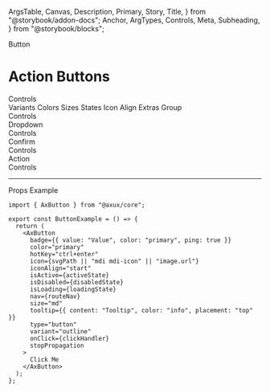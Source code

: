   ArgsTable,
  Canvas,
  Description,
  Primary,
  Story,
  Title,
} from "@storybook/addon-docs";
  Anchor,
  ArgTypes,
  Controls,
  Meta,
  Subheading,
} from "@storybook/blocks";

<Meta of={ButtonStories} />

<Anchor storyId="button">
  <div className="invisible h-0 overflow-hidden">
    <Subheading>Button</Subheading>
  </div>
</Anchor>

# Action Buttons

<Description of={AxButton} />

<Primary />

<AxCollapsable>
  <div>Controls</div>
  <Controls of={ButtonStories.Basic} />
</AxCollapsable>

<Anchor storyId="variants">
  <Subheading>Variants</Subheading>
</Anchor>
<Canvas withToolbar of={ButtonStories.Variants} />

<Anchor storyId="colors">
  <Subheading>Colors</Subheading>
</Anchor>
<Canvas withToolbar of={ButtonStories.Colors} />

<Anchor storyId="sizes">
  <Subheading>Sizes</Subheading>
</Anchor>
<Canvas withToolbar of={ButtonStories.Sizes} />

<Anchor storyId="states">
  <Subheading>States</Subheading>
</Anchor>
<Canvas withToolbar of={ButtonStories.States} />

<Anchor storyId="icons">
  <Subheading>Icon Align</Subheading>
</Anchor>
<Canvas withToolbar of={ButtonStories.Icons} />

<Anchor storyId="extras">
  <Subheading>Extras</Subheading>
</Anchor>
<Canvas withToolbar of={ButtonStories.Extras} />

<Anchor storyId="group">
  <Subheading>Group</Subheading>
</Anchor>
<Canvas withToolbar of={ButtonGroupStories.Group} />
<AxCollapsable>
  <div>Controls</div>
  <Controls of={ButtonGroupStories.Group} />
</AxCollapsable>

<Anchor storyId="dropdown">
  <Subheading>Dropdown</Subheading>
</Anchor>
<Canvas withToolbar of={ButtonDropdownStories.Dropdown} />
<AxCollapsable>
  <div>Controls</div>
  <Controls of={ButtonDropdownStories.Dropdown} />
</AxCollapsable>

<Anchor storyId="confirm">
  <Subheading>Confirm</Subheading>
</Anchor>
<Canvas withToolbar of={ButtonConfirmStories.Confirm} />
<AxCollapsable>
  <div>Controls</div>
  <Controls of={ButtonConfirmStories.Confirm} />
</AxCollapsable>

<Anchor storyId="action">
  <Subheading>Action</Subheading>
</Anchor>
<Canvas withToolbar of={ButtonActionStories.Action} />
<AxCollapsable>
  <div>Controls</div>
  <Controls of={ButtonActionStories.Action} />
</AxCollapsable>

<hr />

<Anchor storyId="props">
  <Subheading>Props</Subheading>
</Anchor>

<ArgTypes sort="requiredFirst" />

<Anchor storyId="sample">
  <Subheading>Example</Subheading>
</Anchor>

```tsx
import { AxButton } from "@axux/core";

export const ButtonExample = () => {
  return (
    <AxButton
      badge={{ value: "Value", color: "primary", ping: true }}
      color="primary"
      hotKey="ctrl+enter"
      icon={svgPath || "mdi mdi-icon" || "image.url"}
      iconAlign="start"
      isActive={activeState}
      isDisabled={disabledState}
      isLoading={loadingState}
      nav={routeNav}
      size="md"
      tooltip={{ content: "Tooltip", color: "info", placement: "top" }}
      type="button"
      variant="outline"
      onClick={clickHandler}
      stopPropagation
    >
      Click Me
    </AxButton>
  );
};
```


